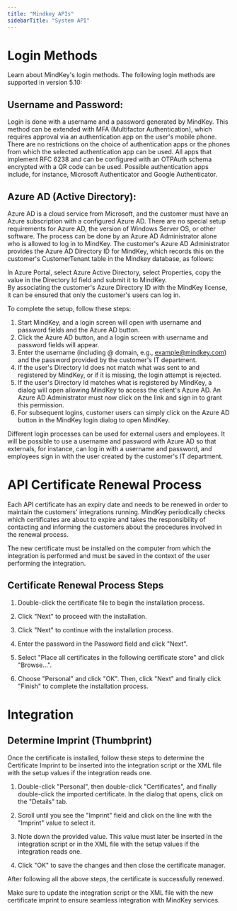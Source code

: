 ```yaml
---
title: "Mindkey APIs"
sidebarTitle: "System API"
---
```

# Login Methods

Learn about MindKey's login methods. The following login methods are supported in version 5.10:

## Username and Password:

Login is done with a username and a password generated by MindKey. This method can be extended with MFA (Multifactor Authentication), which requires approval via an authentication app on the user's mobile phone. There are no restrictions on the choice of authentication apps or the phones from which the selected authentication app can be used. All apps that implement RFC 6238 and can be configured with an OTPAuth schema encrypted with a QR code can be used. Possible authentication apps include, for instance, Microsoft Authenticator and Google Authenticator.

## Azure AD (Active Directory):

Azure AD is a cloud service from Microsoft, and the customer must have an Azure subscription with a configured Azure AD. There are no special setup requirements for Azure AD, the version of Windows Server OS, or other software. The process can be done by an Azure AD Administrator alone who is allowed to log in to MindKey. The customer's Azure AD Administrator provides the Azure AD Directory ID for MindKey, which records this on the customer's CustomerTenant table in the Mindkey database, as follows:

In Azure Portal, select Azure Active Directory, select Properties, copy the value in the Directory Id field and submit it to MindKey.  
By associating the customer's Azure Directory ID with the MindKey license, it can be ensured that only the customer's users can log in.

To complete the setup, follow these steps:

1. Start MindKey, and a login screen will open with username and password fields and the Azure AD button.
2. Click the Azure AD button, and a login screen with username and password fields will appear.
3. Enter the username (including @ domain, e.g., example@mindkey.com) and the password provided by the customer's IT department.
4. If the user's Directory Id does not match what was sent to and registered by MindKey, or if it is missing, the login attempt is rejected.
5. If the user's Directory Id matches what is registered by MindKey, a dialog will open allowing MindKey to access the client's Azure AD. An Azure AD Administrator must now click on the link and sign in to grant this permission.
6. For subsequent logins, customer users can simply click on the Azure AD button in the MindKey login dialog to open MindKey.

<Note>Different login processes can be used for external users and employees. It will be possible to use a username and password with Azure AD so that externals, for instance, can log in with a username and password, and employees sign in with the user created by the customer's IT department.</Note>

# API Certificate Renewal Process

Each API certificate has an expiry date and needs to be renewed in order to maintain the customers' integrations running. MindKey periodically checks which certificates are about to expire and takes the responsibility of contacting and informing the customers about the procedures involved in the renewal process.

<Note>The new certificate must be installed on the computer from which the integration is performed and must be saved in the context of the user performing the integration.</Note>

## Certificate Renewal Process Steps

1. Double-click the certificate file to begin the installation process.


2. Click "Next" to proceed with the installation.


3. Click "Next" to continue with the installation process.


4. Enter the password in the Password field and click "Next".


5. Select "Place all certificates in the following certificate store" and click "Browse...".


6. Choose "Personal" and click "OK". Then, click "Next" and finally click "Finish" to complete the installation process.


# Integration

## Determine Imprint (Thumbprint)

Once the certificate is installed, follow these steps to determine the Certificate Imprint to be inserted into the integration script or the XML file with the setup values if the integration reads one.

1. Double-click "Personal", then double-click "Certificates", and finally double-click the imported certificate. In the dialog that opens, click on the "Details" tab.


2. Scroll until you see the "Imprint" field and click on the line with the "Imprint" value to select it.


3. Note down the provided value. This value must later be inserted in the integration script or in the XML file with the setup values if the integration reads one.
4. Click "OK" to save the changes and then close the certificate manager.

After following all the above steps, the certificate is successfully renewed.

<Warning> Make sure to update the integration script or the XML file with the new certificate imprint to ensure seamless integration with MindKey services. </Warning>

